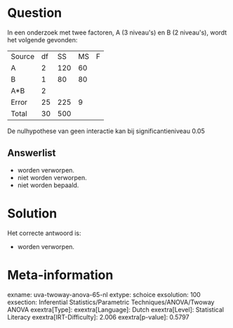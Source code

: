 Question
========

In een onderzoek met twee factoren, A (3 niveau\'s) en B (2 niveau\'s),
wordt het volgende gevonden:

  -------- ---- ----- ---- ---
  Source   df   SS    MS   F
  A        2    120   60   
  B        1    80    80   
  A\*B     2               
  Error    25   225   9    
  Total    30   500        
  -------- ---- ----- ---- ---

De nulhypothese van geen interactie kan bij significantieniveau 0.05

Answerlist
----------

* worden verworpen.
* niet worden verworpen.
* niet worden bepaald.

Solution
========

Het correcte antwoord is: 

* worden verworpen.

Meta-information
================
exname: uva-twoway-anova-65-nl
extype: schoice
exsolution: 100
exsection: Inferential Statistics/Parametric Techniques/ANOVA/Twoway ANOVA
exextra[Type]: 
exextra[Language]: Dutch
exextra[Level]: Statistical Literacy
exextra[IRT-Difficulty]: 2.006
exextra[p-value]: 0.5797
